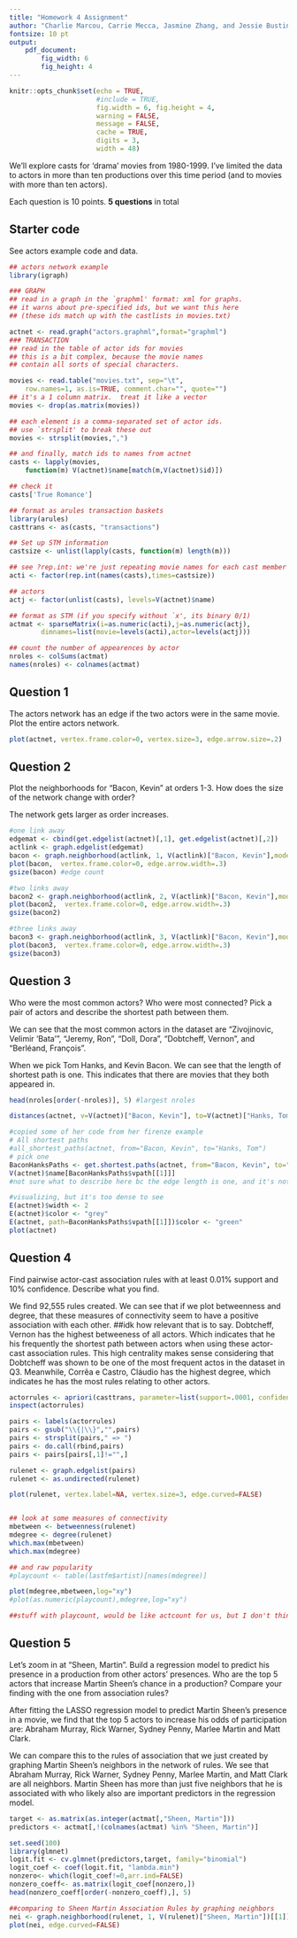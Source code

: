 ```yaml
---
title: "Homework 4 Assignment"
author: "Charlie Marcou, Carrie Mecca, Jasmine Zhang, and Jessie Bustin"
fontsize: 10 pt
output: 
    pdf_document:
        fig_width: 6
        fig_height: 4
---
```


```r
knitr::opts_chunk$set(echo = TRUE, 
                      #include = TRUE, 
                      fig.width = 6, fig.height = 4,
                      warning = FALSE,
                      message = FALSE,
                      cache = TRUE,
                      digits = 3,
                      width = 48) 
```


We’ll explore casts for ‘drama’ movies from 1980-1999. I’ve limited the data to actors in more than ten productions over this time period (and to movies with more than ten actors).

Each question is 10 points. **5 questions** in total

## Starter code

See actors example code and data.
```r
## actors network example
library(igraph)

### GRAPH
## read in a graph in the `graphml' format: xml for graphs.
## it warns about pre-specified ids, but we want this here
## (these ids match up with the castlists in movies.txt)

actnet <- read.graph("actors.graphml",format="graphml")
### TRANSACTION
## read in the table of actor ids for movies
## this is a bit complex, because the movie names
## contain all sorts of special characters.

movies <- read.table("movies.txt", sep="\t", 
	row.names=1, as.is=TRUE, comment.char="", quote="")
## it's a 1 column matrix.  treat it like a vector
movies <- drop(as.matrix(movies))

## each element is a comma-separated set of actor ids.  
## use `strsplit' to break these out
movies <- strsplit(movies,",")

## and finally, match ids to names from actnet
casts <- lapply(movies, 
	function(m) V(actnet)$name[match(m,V(actnet)$id)])

## check it
casts['True Romance']

## format as arules transaction baskets
library(arules)
casttrans <- as(casts, "transactions")

## Set up STM information
castsize <- unlist(lapply(casts, function(m) length(m)))

## see ?rep.int: we're just repeating movie names for each cast member
acti <- factor(rep.int(names(casts),times=castsize))

## actors
actj <- factor(unlist(casts), levels=V(actnet)$name)

## format as STM (if you specify without `x', its binary 0/1)
actmat <- sparseMatrix(i=as.numeric(acti),j=as.numeric(actj),
		dimnames=list(movie=levels(acti),actor=levels(actj)))

## count the number of appearences by actor
nroles <- colSums(actmat)
names(nroles) <- colnames(actmat)
```

## Question 1
 The actors network has an edge if the two actors were in the same movie. Plot the entire actors network.
 
```r
plot(actnet, vertex.frame.color=0, vertex.size=3, edge.arrow.size=.2)
```

## Question 2
Plot the neighborhoods for “Bacon, Kevin” at orders 1-3. How does the size of the network change with order?

The network gets larger as order increases.
```r
#one link away
edgemat <- cbind(get.edgelist(actnet)[,1], get.edgelist(actnet)[,2])
actlink <- graph.edgelist(edgemat)
bacon <- graph.neighborhood(actlink, 1, V(actlink)["Bacon, Kevin"],mode="in")[[1]]
plot(bacon,  vertex.frame.color=0, edge.arrow.width=.3)
gsize(bacon) #edge count

#two links away
bacon2 <- graph.neighborhood(actlink, 2, V(actlink)["Bacon, Kevin"],mode="in")[[1]]
plot(bacon2,  vertex.frame.color=0, edge.arrow.width=.3)
gsize(bacon2)

#three links away
bacon3 <- graph.neighborhood(actlink, 3, V(actlink)["Bacon, Kevin"],mode="in")[[1]]
plot(bacon3,  vertex.frame.color=0, edge.arrow.width=.3)
gsize(bacon3)
```

## Question 3
Who were the most common actors? Who were most connected? Pick a pair of actors and describe the shortest path between them.

We can see that the most common actors in the dataset are "Zivojinovic, Velimir 'Bata'", "Jeremy, Ron", "Doll, Dora", "Dobtcheff, Vernon",  and "Berléand, François". 

When we pick Tom Hanks, and Kevin Bacon. We can see that the length of shortest path is one. This indicates that there are movies that they both appeared in.

```r
head(nroles[order(-nroles)], 5) #largest nroles

distances(actnet, v=V(actnet)["Bacon, Kevin"], to=V(actnet)["Hanks, Tom"], weights=NA)#started shortest path

#copied some of her code from her firenze example
# All shortest paths
#all_shortest_paths(actnet, from="Bacon, Kevin", to="Hanks, Tom")
# pick one
BaconHanksPaths <- get.shortest.paths(actnet, from="Bacon, Kevin", to="Hanks, Tom")
V(actnet)$name[BaconHanksPaths$vpath[[1]]]
#not sure what to describe here bc the edge length is one, and it's not like we can describe what movies they shared based on this. I guess we could pick a less common pair that hopefully have two edges to describe better.

#visualizing, but it's too dense to see
E(actnet)$width <- 2
E(actnet)$color <- "grey"
E(actnet, path=BaconHanksPaths$vpath[[1]])$color <- "green"
plot(actnet)
```

## Question 4
Find pairwise actor-cast association rules with at least 0.01% support and 10% confidence. Describe what you find.

We find 92,555 rules created. We can see that if we plot betweenness and degree, that these measures of connectivity seem to have a positive association with each other. ##idk how relevant that is to say. Dobtcheff, Vernon has the highest betweeness of all actors. Which indicates that he his frequently the shortest path between actors when using these actor-cast association rules. This high centrality makes sense considering that Dobtcheff was shown to be one of the most frequent actos in the dataset in Q3.  Meanwhile, Corrêa e Castro, Cláudio has the highest degree, which indicates he has the most rules relating to other actors. 

```r
actorrules <- apriori(casttrans, parameter=list(support=.0001, confidence=.1, maxlen=2))
inspect(actorrules)

pairs <- labels(actorrules)
pairs <- gsub("\\{|\\}","",pairs)
pairs <- strsplit(pairs," => ")
pairs <- do.call(rbind,pairs)
pairs <- pairs[pairs[,1]!="",]

rulenet <- graph.edgelist(pairs)
rulenet <- as.undirected(rulenet)

plot(rulenet, vertex.label=NA, vertex.size=3, edge.curved=FALSE)


## look at some measures of connectivity
mbetween <- betweenness(rulenet)
mdegree <- degree(rulenet)
which.max(mbetween)
which.max(mdegree)

## and raw popularity
#playcount <- table(lastfm$artist)[names(mdegree)]

plot(mdegree,mbetween,log="xy")
#plot(as.numeric(playcount),mdegree,log="xy")

##stuff with playcount, would be like actcount for us, but I don't think our stuff is in the same format as in her lastfm.R example. not sure we want to lose time trying to figure that out. 
```

## Question 5
Let's zoom in at "Sheen, Martin". Build a regression model to predict his presence in a production from other actors' presences. Who are the top 5 actors that increase Martin Sheen's chance in a production? Compare your finding with the one from association rules? 

After fitting the LASSO regression model to predict Martin Sheen's presence in a movie, we find that the top 5 actors to increase his odds of participation are: Abraham Murray, Rick Warner, Sydney Penny, Marlee Martin and Matt Clark.

We can compare this to the rules of association that we just created by graphing Martin Sheen's neighbors in the network of rules. We see that Abraham Murray, Rick Warner, Sydney Penny, Marlee Martin, and Matt Clark are all neighbors. Martin Sheen has more than just five neighbors that he is associated with who likely also are important predictors in the regression model.

```r
target <- as.matrix(as.integer(actmat[,"Sheen, Martin"]))
predictors <- actmat[,!(colnames(actmat) %in% "Sheen, Martin")]

set.seed(100)
library(glmnet)
logit.fit <- cv.glmnet(predictors,target, family="binomial")
logit_coef <- coef(logit.fit, "lambda.min")
nonzero<- which(logit_coef!=0,arr.ind=FALSE)
nonzero_coeff<- as.matrix(logit_coef[nonzero,])
head(nonzero_coeff[order(-nonzero_coeff),], 5)

##comparing to Sheen Martin Association Rules by graphing neighbors
nei <- graph.neighborhood(rulenet, 1, V(rulenet)["Sheen, Martin"])[[1]]
plot(nei, edge.curved=FALSE)


```

